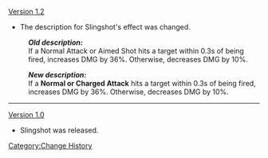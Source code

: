 [[Version 1.2]]
*The description for Slingshot's effect was changed.
:'''''Old description:'''''
:If a Normal Attack or Aimed Shot hits a target within 0.3s of being fired, increases DMG by 36%. Otherwise, decreases DMG by 10%.

:'''''New description:'''''
:If a '''Normal or Charged Attack''' hits a target within 0.3s of being fired, increases DMG by 36%. Otherwise, decreases DMG by 10%.
----
[[Version 1.0]]
*Slingshot was released.
<noinclude>[[Category:Change History]]</noinclude>